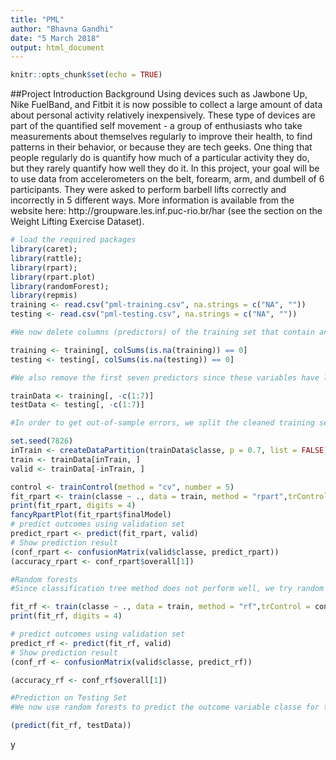 ---
title: "PML"
author: "Bhavna Gandhi"
date: "5 March 2018"
output: html_document
---

```{r setup, include=FALSE}
knitr::opts_chunk$set(echo = TRUE)
```

##Project Introduction
Background
Using devices such as Jawbone Up, Nike FuelBand, and Fitbit it is now possible to collect a large amount of data about personal activity relatively inexpensively. These type of devices are part of the quantified self movement - a group of enthusiasts who take measurements about themselves regularly to improve their health, to find patterns in their behavior, or because they are tech geeks. One thing that people regularly do is quantify how much of a particular activity they do, but they rarely quantify how well they do it. In this project, your goal will be to use data from accelerometers on the belt, forearm, arm, and dumbell of 6 participants. They were asked to perform barbell lifts correctly and incorrectly in 5 different ways. More information is available from the website here: http://groupware.les.inf.puc-rio.br/har (see the section on the Weight Lifting Exercise Dataset).

```{r}
# load the required packages
library(caret); 
library(rattle);
library(rpart); 
library(rpart.plot)
library(randomForest); 
library(repmis)
training <- read.csv("pml-training.csv", na.strings = c("NA", ""))
testing <- read.csv("pml-testing.csv", na.strings = c("NA", ""))

#We now delete columns (predictors) of the training set that contain any missing values.

training <- training[, colSums(is.na(training)) == 0]
testing <- testing[, colSums(is.na(testing)) == 0]

#We also remove the first seven predictors since these variables have little predicting power for the outcome classe.

trainData <- training[, -c(1:7)]
testData <- testing[, -c(1:7)]

#In order to get out-of-sample errors, we split the cleaned training set trainData into a training set (train, 70%) for prediction and a validation set (valid 30%) to compute the out-of-sample errors.

set.seed(7826) 
inTrain <- createDataPartition(trainData$classe, p = 0.7, list = FALSE)
train <- trainData[inTrain, ]
valid <- trainData[-inTrain, ]

control <- trainControl(method = "cv", number = 5)
fit_rpart <- train(classe ~ ., data = train, method = "rpart",trControl = control)
print(fit_rpart, digits = 4)
fancyRpartPlot(fit_rpart$finalModel)
# predict outcomes using validation set
predict_rpart <- predict(fit_rpart, valid)
# Show prediction result
(conf_rpart <- confusionMatrix(valid$classe, predict_rpart))
(accuracy_rpart <- conf_rpart$overall[1])

#Random forests
#Since classification tree method does not perform well, we try random forest method instead.

fit_rf <- train(classe ~ ., data = train, method = "rf",trControl = control)
print(fit_rf, digits = 4)

# predict outcomes using validation set
predict_rf <- predict(fit_rf, valid)
# Show prediction result
(conf_rf <- confusionMatrix(valid$classe, predict_rf))

(accuracy_rf <- conf_rf$overall[1])

#Prediction on Testing Set
#We now use random forests to predict the outcome variable classe for the testing set.

(predict(fit_rf, testData))
```
y

